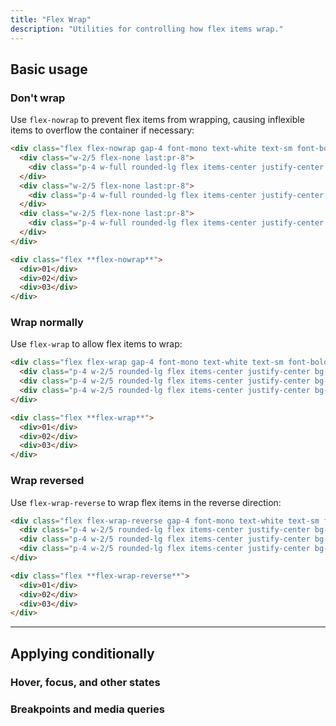 ---
title: "Flex Wrap"
description: "Utilities for controlling how flex items wrap."
---



## Basic usage

### Don't wrap

Use `flex-nowrap` to prevent flex items from wrapping, causing inflexible items to overflow the container if necessary:

```html {{ example: true }}
<div class="flex flex-nowrap gap-4 font-mono text-white text-sm font-bold leading-6 bg-stripes-sky rounded-lg">
  <div class="w-2/5 flex-none last:pr-8">
    <div class="p-4 w-full rounded-lg flex items-center justify-center bg-sky-500 shadow-lg">01</div>
  </div>
  <div class="w-2/5 flex-none last:pr-8">
    <div class="p-4 w-full rounded-lg flex items-center justify-center bg-sky-500 shadow-lg">02</div>
  </div>
  <div class="w-2/5 flex-none last:pr-8">
    <div class="p-4 w-full rounded-lg flex items-center justify-center bg-sky-500 shadow-lg">03</div>
  </div>
</div>
```

```html
<div class="flex **flex-nowrap**">
  <div>01</div>
  <div>02</div>
  <div>03</div>
</div>
```

### Wrap normally

Use `flex-wrap` to allow flex items to wrap:

```html {{ example: true }}
<div class="flex flex-wrap gap-4 font-mono text-white text-sm font-bold leading-6 bg-stripes-indigo rounded-lg">
  <div class="p-4 w-2/5 rounded-lg flex items-center justify-center bg-indigo-500 shadow-lg">01</div>
  <div class="p-4 w-2/5 rounded-lg flex items-center justify-center bg-indigo-500 shadow-lg">02</div>
  <div class="p-4 w-2/5 rounded-lg flex items-center justify-center bg-indigo-500 shadow-lg">03</div>
</div>
```

```html
<div class="flex **flex-wrap**">
  <div>01</div>
  <div>02</div>
  <div>03</div>
</div>
```

### Wrap reversed

Use `flex-wrap-reverse` to wrap flex items in the reverse direction:

```html {{ example: true }}
<div class="flex flex-wrap-reverse gap-4 font-mono text-white text-sm font-bold leading-6 bg-stripes-fuchsia rounded-lg">
  <div class="p-4 w-2/5 rounded-lg flex items-center justify-center bg-fuchsia-500 shadow-lg">01</div>
  <div class="p-4 w-2/5 rounded-lg flex items-center justify-center bg-fuchsia-500 shadow-lg">02</div>
  <div class="p-4 w-2/5 rounded-lg flex items-center justify-center bg-fuchsia-500 shadow-lg">03</div>
</div>
```

```html
<div class="flex **flex-wrap-reverse**">
  <div>01</div>
  <div>02</div>
  <div>03</div>
</div>
```

---

## <Heading ignore>Applying conditionally</Heading>

### <Heading ignore>Hover, focus, and other states</Heading>

<HoverFocusAndOtherStates defaultClass="flex flex-wrap" featuredClass="flex-wrap-reverse" />

### <Heading ignore>Breakpoints and media queries</Heading>

<BreakpointsAndMediaQueries defaultClass="flex flex-wrap" featuredClass="flex-wrap-reverse" />
